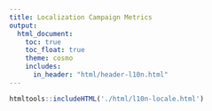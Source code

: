 ```yaml
---
title: Localization Campaign Metrics
output:
  html_document:
    toc: true
    toc_float: true
    theme: cosmo
    includes:
      in_header: "html/header-l10n.html"
---
```


<div>

```r
htmltools::includeHTML('./html/l10n-locale.html')
```

</div>


                                 
                                 
                                 
                                 
                                 
                                 